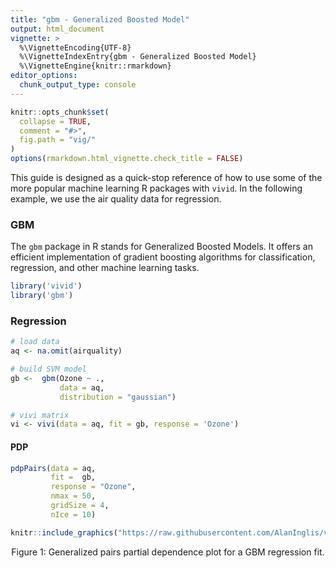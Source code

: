 ```yaml
---
title: "gbm - Generalized Boosted Model"
output: html_document
vignette: >
  %\VignetteEncoding{UTF-8}
  %\VignetteIndexEntry{gbm - Generalized Boosted Model}
  %\VignetteEngine{knitr::rmarkdown}
editor_options:
  chunk_output_type: console
---
```



```r
knitr::opts_chunk$set(
  collapse = TRUE,
  comment = "#>",
  fig.path = "vig/"
)
options(rmarkdown.html_vignette.check_title = FALSE)
```

<!-- avoid border around images -->
<style>
img {
  border: 0;
  }
</style>

This guide is designed as a quick-stop reference of how to use some of the more popular machine learning R packages with `vivid`. In the following example, we use the air quality data for regression.

### GBM

The `gbm` package in R stands for Generalized Boosted Models. It offers an efficient implementation of gradient boosting algorithms for classification, regression, and other machine learning tasks.

```r
library('vivid')
library('gbm')
```



### Regression

```r

# load data
aq <- na.omit(airquality)

# build SVM model
gb <-  gbm(Ozone ~ ., 
           data = aq, 
           distribution = "gaussian")

# vivi matrix
vi <- vivi(data = aq, fit = gb, response = 'Ozone')
```


<!-- #### Heatmap -->
<!-- ```{r, gb_r_heat,  out.width = '100%', eval=FALSE} -->
<!-- viviHeatmap(mat = vi) -->
<!-- ``` -->

<!-- ```{r, echo = F,  out.width = '100%'} -->
<!-- knitr::include_graphics("https://raw.githubusercontent.com/AlanInglis/vivid/master/vignettes/vig/gb_r_heat-1.png") -->
<!-- ``` -->
<!-- <center> -->
<!-- <caption><span id="fig1:fig1">Figure 1: </span>Heatmap of a GBM regression fit displaying 2-way interaction strength on the off diagonal and individual variable importance on the diagonal.</caption> -->
<!--   </center> -->

#### PDP
```r
pdpPairs(data = aq, 
         fit =  gb, 
         response = "Ozone", 
         nmax = 50, 
         gridSize = 4,         
         nIce = 10)
```

```r
knitr::include_graphics("https://raw.githubusercontent.com/AlanInglis/vivid/master/vignettes/vig/gb_r_pdp-1.png")
```
<center>
<caption><span id="fig1:fig1">Figure 1: </span>Generalized pairs partial dependence plot for a GBM regression fit.</caption>
</center>



<!-- ### Classification -->

<!-- ```{r, eval=FALSE} -->

<!-- # Load the iris dataset -->
<!-- data(iris) -->

<!-- # Train  -->
<!-- gb <- gbm( -->
<!--   Species ~ .,  -->
<!--   data = iris,  -->
<!--   distribution = "multinomial" -->
<!-- ) -->


<!-- # vivi matrix -->
<!-- vi <- vivi(data = iris, fit = gb, response = 'Species') -->
<!-- ``` -->


<!-- #### Heatmap -->
<!-- ```{r, gb_c_heat,  out.width = '100%', eval=FALSE} -->
<!-- viviHeatmap(mat = vi) -->
<!-- ``` -->

<!-- ```{r, echo = F,  out.width = '100%'} -->
<!-- knitr::include_graphics("https://raw.githubusercontent.com/AlanInglis/vivid/master/vignettes/vig/gb_c_heat-1.png") -->
<!-- ``` -->
<!-- <center> -->
<!-- <caption><span id="fig3:fig3">Figure 3: </span>Heatmap of a GBM classification fit displaying 2-way interaction strength on the off diagonal and individual variable importance on the diagonal.</caption> -->
<!--   </center> -->



